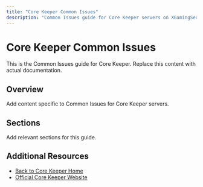 ```yaml
---
title: "Core Keeper Common Issues"
description: "Common Issues guide for Core Keeper servers on XGamingServer"
---
```


# Core Keeper Common Issues

This is the Common Issues guide for Core Keeper. Replace this content with actual documentation.

## Overview

Add content specific to Common Issues for Core Keeper servers.

## Sections

Add relevant sections for this guide.

## Additional Resources

- [Back to Core Keeper Home](./index)
- [Official Core Keeper Website](https://example.com)
